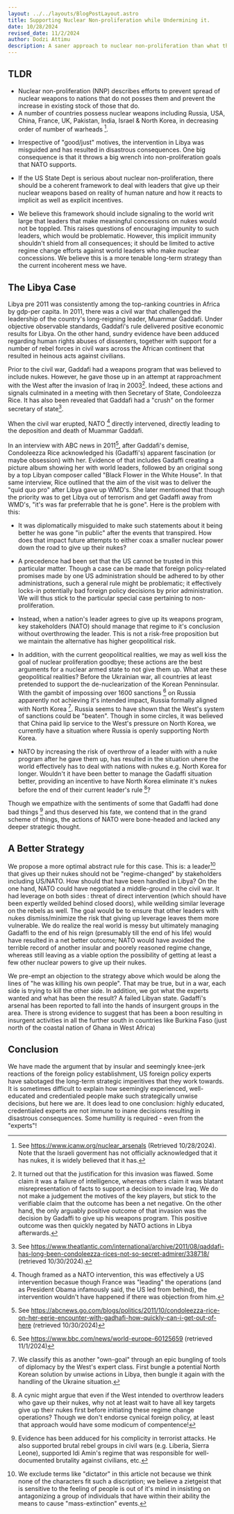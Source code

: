 ```yaml
---
layout: ../../layouts/BlogPostLayout.astro
title: Supporting Nuclear Non-proliferation while Undermining it.
date: 10/28/2024
revised_date: 11/2/2024
author: Dodzi Attimu
description: A saner approach to nuclear non-proliferation than what the experts have utilized so far
---
```


## TLDR
- Nuclear non-proliferation (NNP) describes efforts to prevent spread of nuclear weapons to nations that do not posses them and prevent the increase in existing stock of those that do.
- A number of countries possess nuclear weapons including Russia, USA, China, France, UK, Pakistan, India, Israel & North Korea, in decreasing order of number of warheads [^is-nukes].

[^is-nukes]: See https://www.icanw.org/nuclear_arsenals (Retrieved 10/28/2024). Note that the Israeli goverment has not officially acknowledged that it has nukes, it is widely believed that it has.

- Irrespective of "good/just" motives, the intervention in Libya was misguided and has resulted in disastrous consequences. One big consequence is that it throws a big wrench into non-proliferation goals that NATO supports.

- If the US State Dept is serious about nuclear non-proliferation, there should be a coherent framework to deal with leaders that give up their nuclear weapons based on reality of human nature and how it reacts to implicit as well as explicit incentives.

- We believe this framework should include signaling to the world writ large that leaders that make meaningful concessions on nukes would not be toppled. This raises questions of encouraging impunity to such leaders, which would be problematic. However, this implicit immunity shouldn't shield from all consequences; it should be limited to active regime change efforts against world leaders who make nuclear concessions. We believe this is a more tenable long-term strategy than the current incoherent mess we have.


## The Libya Case
Libya pre 2011 was consistently among the top-ranking countries in Africa by gdp-per capita. In 2011, there was a civil war that challenged the leadership of the country's long-reigning leader, Muammar Gaddafi. Under objective observable standards, Gaddafi's rule delivered positive economic results for Libya. On the other hand, sundry evidence have been adduced regarding human rights abuses of dissenters, together with support for a number of rebel forces in civil wars across the African continent that resulted in heinous acts against civilians.

Prior to the civil war, Gaddafi had a weapons program that was believed to include nukes. However, he gave those up in an attempt at rapproachment with the West after the invasion of Iraq in 2003[^only-adv]. Indeed, these actions and signals culminated in a meeting with then Secretary of State, Condoleezza Rice. It has also been revealed that Gaddafi had a "crush" on the former secretary of state[^crush].

[^only-adv]: It turned out that the justification for this invasion was flawed. Some claim it was a failure of intelligence, whereas others claim it was blatant misrepresentation of facts to support a decision to invade Iraq. We do not make a judgement the motives of the key players, but stick to the verifiable claim that the outcome has been a net negative. On the other hand, the only arguably positive outcome of that invasion was the decision by Gadaffi to give up his weapons program. This positive outcome was then quickly negated by NATO actions in Libya afterwards.

[^crush]:See https://www.theatlantic.com/international/archive/2011/08/qaddafi-has-long-been-condoleezza-rices-not-so-secret-admirer/338718/ (retrieved 10/30/2024).

When the civil war erupted, NATO [^nato] directly intervened, directly leading to the deposition and death of Muammar Gaddafi. 
[^nato]: Though framed as a NATO intervention, this was effectively a US intervention becasue though France was "leading" the operations (and as President Obama infamously said, the US led from behind), the intervention wouldn't have happened if there was objection from him. 

In an interview with ABC news in 2011[^abc-int], after Gaddafi's demise, Condoleezza Rice acknowledged his (Gadaffi's) apparent fascination (or maybe obsession) with her. Evidence of that includes Gadaffi creating a picture album showing her with world leaders, followed by an original song by a top Libyan composer called "Black Flower in the White House". In that same interview, Rice outlined that the aim of the visit was to deliver the "quid quo pro" after Libya gave up WMD's. She later mentioned that though the priority was to get Libya out of terrorism and get Gadaffi away from WMD's, "it's was far preferrable that he is gone".
Here is the problem with this:
- It was diplomatically misguided to make such statements about it being better he was gone "in public" after the events that transpired. How does that impact future attempts to either coax a smaller nuclear power down the road to give up their nukes?
- A precedence had been set that the US cannot be trusted in this particular matter. Though a case can be made that foreign policy-related promises made by one US administration should be adhered to by other administrations, such a general rule might be problematic; it effectively locks-in potentially bad foreign policy decisions by prior administration. We will thus stick to the particular special case pertaining to non-proliferation. 
- Instead, when a nation's leader agrees to give up its weapons program, key stakeholders (NATO) should manage that regime to it's conclusion without overthrowing the leader. This is not a risk-free proposition but we maintain the alternative has higher geopolitical risk.
- In addition, with the current geopolitical realities, we may as well kiss the goal of nuclear proliferation goodbye; these actions are the best arguments for a nuclear armed state to not give them up. What are these geopolitical realities? Before the Ukrainian war, all countries at least pretended to support the de-nuclearization of the Korean Penninsular. With the gambit of impossing over 1600 sanctions [^geopol] on Russia apparently not achieving it's intended impact, Russia formally aligned with North Korea [^own-goal]. Russia seems to have shown that the West's system of sanctions could be "beaten". Though in some circles, it was believed that China paid lip service to the West's pressure on North Korea, we currently have a situation where Russia is openly supporting North Korea. 

- NATO by increasing the risk of overthrow of a leader with with a nuke program after he gave them up, has resulted in the situation uhere the world effectively has to deal with nations with nukes e.g. North Korea for longer. Wouldn't it have been better to manage the Gadaffi situation better, providing an incentive to have North Korea eliminate it's nukes before the end of their current leader's rule [^cynic]?

[^geopol]: See https://www.bbc.com/news/world-europe-60125659 (retrieved 11/1/2024)
[^cynic]: A cynic might argue that even if the West intended to overthrow leaders who gave up their nukes, why not at least wait to have all key targets give up their nukes first before initiating these regime change operations? Though we don't endorse cynical foreign policy, at least that approach would have some modicum of compentence!

[^abc-int]: See https://abcnews.go.com/blogs/politics/2011/10/condoleezza-rice-on-her-eerie-encounter-with-gadhafi-how-quickly-can-i-get-out-of-here (retrieved 10/30/2024)

Though we empathize with the sentiments of some that Gadaffi had done bad things [^gadaffi-evils] and thus deserved his fate, we contend that in the grand scheme of things, the actions of NATO were bone-headed and lacked any deeper strategic thought. 

[^gadaffi-evils]: Evidence has been adduced for his complicity in terrorist attacks. He also supported brutal rebel groups in civil wars (e.g. Liberia, Sierra Leone), supported Idi Amin's regime that was responsible for well-documented brutality against civilians, etc. 

[^own-goal]: We classify this as another "own-goal" through an epic bungling of tools of diplomacy by the West's expert class. First bungle a potential North Korean solution by unwise actions in Libya, then bungle it again with the handling of the Ukraine situation.[^validity]

## A Better Strategy
We propose a more optimal abstract rule for this case. This is: a leader[^dictator] that gives up their nukes should not be "regime-changed" by stakeholders including US/NATO. How should that have been handled in Libya? On the one hand, NATO could have negotiated a middle-ground in the civil war. It had leverage on both sides : threat of direct intervention (which should have been expertly weilded behind closed doors), while weilding similar leverage on the rebels as well. The goal would be to ensure that other leaders with nukes dismiss/minimize the risk that giving up leverage leaves them more vulnerable. We do realize the real world is messy but ultimately managing Gadaffi to the end of his reign (presumably till the end of his life) would have resulted in a net better outcome; NATO would have avoided the terrible record of another insular and poorely reasoned regime change, whereas still leaving as a viable option the possibility of getting at least a few other nuclear powers to give up their nukes.

We pre-empt an objection to the strategy above which would be along the lines of "he was killing his own people". That may be true, but in a war, each side is trying to kill the other side. In addition, we got what the experts wanted and what has been the result? A failed Libyan state. Gadaffi's arsenal has been reported to fall into the hands of insurgent groups in the area. There is strong evidence to suggest that has been a boon resulting in insurgent activities in all the further south in countries like Burkina Faso (just north of the coastal nation of Ghana in West Africa)

[^dictator]: We exclude terms like "dictator" in this article not because we think none of the characters fit such a discription; we believe a zietgeist that is sensitive to the feeling of people is out of it's mind in insisting on antagonizing a group of individuals that have within their ability the means to cause "mass-extinction" events. 

## Conclusion
We have made the argument that by insular and seemingly knee-jerk reactions of the foreign policy establishment, US foreign policy experts have sabotaged the long-term strategic imperitives that they work towards. It is sometimes difficult to explain how seemingly experienced, well-educated and credentialed people make such strategically unwise decisions, but here we are. It does lead to one conclusion: highly educated, credentialed experts are not immune to inane decisions resulting in disastrous consequences. Some humility is required - even from the "experts"!

[^validity]: As pertains to Ukraine-Russia, we eschew declarations regarding "democray", "dictatorships", justification of either side's actions etc. We take a pragmatic posture in addressing the results of decisions, actions and implications thereof. In addition, we expect a modicum of intellectual maturity of the reader; this is the acumen to differentiate between a prediction or explanation of an outcome vs an endorsement of said outcome. 

